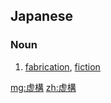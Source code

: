 {{also|虛構|虚构}}
==Japanese==
{{ja-kanjitab|きょ|こう|yomi=on}}

===Noun===
{{ja-noun|きょこう}}

# [[fabrication]], [[fiction]]
#: {{ja-usex|そんなものは'''虚構'''に過ぎない。|そんな もの は '''きょこう''' に すぎない。|It is only a lie.}}

[[mg:虚構]]
[[zh:虚構]]